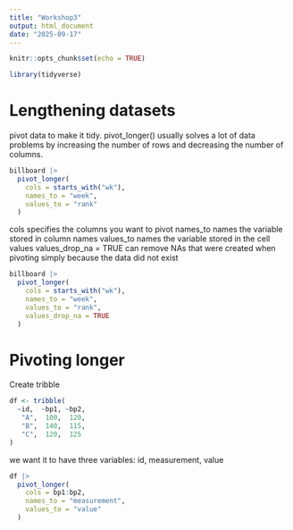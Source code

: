 ```yaml
---
title: "Workshop3"
output: html_document
date: "2025-09-17"
---
```


```r
knitr::opts_chunk$set(echo = TRUE)
```

```r
library(tidyverse)
```
# Lengthening datasets

pivot data to make it tidy. pivot_longer() usually solves a lot of data problems by increasing the number of rows and decreasing the number of columns.

```r
billboard |> 
  pivot_longer(
    cols = starts_with("wk"), 
    names_to = "week", 
    values_to = "rank"
  )
```
cols specifies the columns you want to pivot
names_to names the variable stored in column names
values_to names the variable stored in the cell values
values_drop_na = TRUE can remove NAs that were created when pivoting simply because the data did not exist

```r
billboard |> 
  pivot_longer(
    cols = starts_with("wk"), 
    names_to = "week", 
    values_to = "rank",
    values_drop_na = TRUE
  )
```

# Pivoting longer

Create tribble
```r
df <- tribble(
  ~id,  ~bp1, ~bp2,
   "A",  100,  120,
   "B",  140,  115,
   "C",  120,  125
)
```

we want it to have three variables: id, measurement, value

```r
df |> 
  pivot_longer(
    cols = bp1:bp2,
    names_to = "measurement",
    values_to = "value"
  )
```

